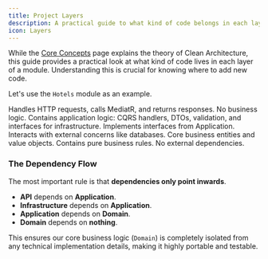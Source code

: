 ```yaml
---
title: Project Layers
description: A practical guide to what kind of code belongs in each layer of the Clean Architecture.
icon: Layers
---
```



While the [Core Concepts](/docs/architecture/core-concepts) page explains the theory of Clean Architecture, this guide provides a practical look at what kind of code lives in each layer of a module. Understanding this is crucial for knowing where to add new code.

Let's use the `Hotels` module as an example.

<Files>
  <Folder name="TravelBookingPlatform.Modules.Hotels" defaultOpen>
    <Folder name="...Api/" defaultOpen>
      <File name="HotelsController.cs" />
      <Callout type="info" className="!my-1 !py-1 !text-sm">
        Handles HTTP requests, calls MediatR, and returns responses. No business
        logic.
      </Callout>
    </Folder>
    <Folder name="...Application/" defaultOpen>
      <File name="GetHotelByIdQuery.cs" />
      <File name="GetHotelByIdQueryHandler.cs" />
      <File name="HotelDto.cs" />
      <File name="GetHotelByIdQueryValidator.cs" />
      <Callout type="info" className="!my-1 !py-1 !text-sm">
        Contains application logic: CQRS handlers, DTOs, validation, and
        interfaces for infrastructure.
      </Callout>
    </Folder>
    <Folder name="...Infrastructure/" defaultOpen>
      <File name="HotelRepository.cs" />
      <Callout type="info" className="!my-1 !py-1 !text-sm">
        Implements interfaces from Application. Interacts with external concerns
        like databases.
      </Callout>
    </Folder>
    <Folder name="...Domain/" defaultOpen>
      <File name="Hotel.cs" />
      <File name="Room.cs" />
      <File name="Booking.cs" />
      <Callout type="info" className="!my-1 !py-1 !text-sm">
        Core business entities and value objects. Contains pure business rules.
        No external dependencies.
      </Callout>
    </Folder>
  </Folder>
</Files>

### The Dependency Flow

The most important rule is that **dependencies only point inwards**.

- **API** depends on **Application**.
- **Infrastructure** depends on **Application**.
- **Application** depends on **Domain**.
- **Domain** depends on **nothing**.

This ensures our core business logic (`Domain`) is completely isolated from any technical implementation details, making it highly portable and testable.
